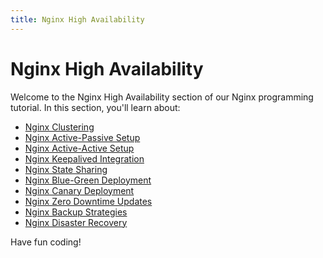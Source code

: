 ```yaml
---
title: Nginx High Availability
---
```


# Nginx High Availability

Welcome to the Nginx High Availability section of our Nginx programming tutorial. In this section, you'll learn about:

- [Nginx Clustering](./0-nginx-clustering.mdx)
- [Nginx Active-Passive Setup](./1-nginx-active-passive-setup.mdx)
- [Nginx Active-Active Setup](./2-nginx-active-active-setup.mdx)
- [Nginx Keepalived Integration](./3-nginx-keepalived-integration.mdx)
- [Nginx State Sharing](./4-nginx-state-sharing.mdx)
- [Nginx Blue-Green Deployment](./5-nginx-blue-green-deployment.mdx)
- [Nginx Canary Deployment](./6-nginx-canary-deployment.mdx)
- [Nginx Zero Downtime Updates](./7-nginx-zero-downtime-updates.mdx)
- [Nginx Backup Strategies](./8-nginx-backup-strategies.mdx)
- [Nginx Disaster Recovery](./9-nginx-disaster-recovery.mdx)

Have fun coding!